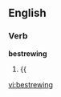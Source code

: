 ==English==

===Verb===
'''bestrewing'''

# {{{{present participle of|[[bestrew]]}}

[[vi:bestrewing]]